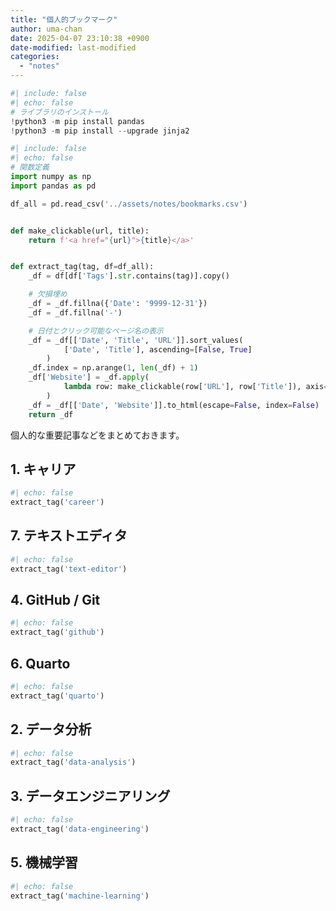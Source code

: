 ```yaml
---
title: "個人的ブックマーク"
author: uma-chan
date: 2025-04-07 23:10:38 +0900
date-modified: last-modified
categories:
  - "notes"
---
```


```python
#| include: false
#| echo: false
# ライブラリのインストール
!python3 -m pip install pandas
!python3 -m pip install --upgrade jinja2
```

```python
#| include: false
#| echo: false
# 関数定義
import numpy as np
import pandas as pd

df_all = pd.read_csv('../assets/notes/bookmarks.csv')


def make_clickable(url, title):
    return f'<a href="{url}">{title}</a>'


def extract_tag(tag, df=df_all):
    _df = df[df['Tags'].str.contains(tag)].copy()

    # 欠損埋め
    _df = _df.fillna({'Date': '9999-12-31'})
    _df = _df.fillna('-')

    # 日付とクリック可能なページ名の表示
    _df = _df[['Date', 'Title', 'URL']].sort_values(
            ['Date', 'Title'], ascending=[False, True]
        )
    _df.index = np.arange(1, len(_df) + 1)
    _df['Website'] = _df.apply(
            lambda row: make_clickable(row['URL'], row['Title']), axis=1
        )
    _df = _df[['Date', 'Website']].to_html(escape=False, index=False)
    return _df
```

個人的な重要記事などをまとめておきます。

## 1. キャリア

```python
#| echo: false
extract_tag('career')
```

## 7. テキストエディタ

```python
#| echo: false
extract_tag('text-editor')
```

## 4. GitHub / Git

```python
#| echo: false
extract_tag('github')
```

## 6. Quarto

```python
#| echo: false
extract_tag('quarto')
```

## 2. データ分析

```python
#| echo: false
extract_tag('data-analysis')
```

## 3. データエンジニアリング

```python
#| echo: false
extract_tag('data-engineering')
```

## 5. 機械学習

```python
#| echo: false
extract_tag('machine-learning')
```
